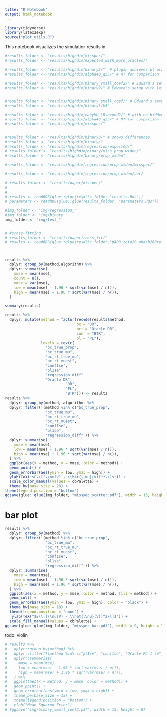 ```yaml
---
title: "R Notebook"
output: html_notebook
---
```

```r
library(tidyverse)
library(latex2exp)
source("plot_utils.R")
```


This notebook visualizes the simulation results in 
```r
#results_folder <- "results/highdim/misspec/"
#results_folder <- "results/highdim/expected_with_more_oracles/"

#results_folder <- "results/highdim/binary5/"  # plugin achieves pl oracle
#results_folder <- "results/highdim/alpha40_q35/" # RT for comparison

#results_folder <- "results/highdim/binary_small_coef2/" # Edward's setup with less sparsity
#results_folder <- "results/highdim/binary9/" # Edward's setup with less sparsity


#results_folder <- "results/highdim/binary_small_coef/" # Edward's setup: low error across the board including confounded
#results_folder <- "results/highdim/binaryk/k3" 

#results_folder <- "results/highdim/easyMU_LRsecond2/" # with no hidden confounding plugin struggles in second stage
#results_folder <- "results/highdim/alpha40_q35/" # RT for comparison
#results_folder <- "results/highdim/misspec/"


#results_folder <- "results/highdim/binary3/" # shows differences
#results_folder <- "results/highdim/binary/" 
#results_folder <- "results/highdim/regression/expected/" 
# results_folder <- "results/highdim/binary/miss_prop_widen/" 
#results_folder <- "results/highdim/binary/prop_widen" 

#results_folder <- "results/highdim/regression/prop_widen/misspec/" 

#results_folder <- "results/highdim/regression/prop_widen/cor/

# results_folder <- "results/paper/misspec/" 
# 
#   
# results <- readRDS(glue::glue(results_folder,"results.Rds"))
# parameters <- readRDS(glue::glue(results_folder, "parameters.Rds"))

#img_folder <- "img/regression_"
#img_folder <- "img/binary_"
img_folder <- "img/test_"


# #cross-fitting
# results_folder <- "results/paper/cross_fit/" 
# results <- readRDS(glue::glue(results_folder,"p400_zeta20_mhash200results.Rds"))




```


```r
results %>%
  dplyr::group_by(method,algorithm) %>%
  dplyr::summarise(
    mmse = mean(mse),
    count = n(),
    vmse = var(mse),
    low = mean(mse) - 1.96 * sqrt(var(mse) / n()),
    high = mean(mse) + 1.96 * sqrt(var(mse) / n()), 
  ) 
```

```r
summary(results)
```


```r
results %>%
  dplyr::mutate(method = factor(recode(results$method,
                                bc = "DR",
                                bct = "Oracle DR",
                                conf = "BTR",
                                pl = "PL"),
                levels = rev(c(
                  "bc_true_prop",
                  "bc_true_mu",
                  "bc_rt_true_mu",
                  "bc_rt_muest",
                  "conf1se",
                  "pl1se",
                  "regression_diff",
                  "Oracle DR",
                           "DR",
                           "PL",
                           "BTR"))))-> results
results %>%
  dplyr::group_by(method, algorithm) %>%
  dplyr::filter(!(method %in% c("bc_true_prop",
                  "bc_true_mu",
                  "bc_rt_true_mu",
                  "bc_rt_muest",
                  "conf1se",
                  "pl1se",
                  "regression_diff"))) %>%
  dplyr::summarise(
    mmse = mean(mse),
    low = mean(mse) - 1.96 * sqrt(var(mse) / n()),
    high = mean(mse) + 1.96 * sqrt(var(mse) / n()), 
  ) %>%
  ggplot(aes(x = method, y = mmse, color = method)) +
  geom_point() +
  geom_errorbar(aes(ymin = low, ymax = high)) +
  ylab(TeX("$E\\[(\\nu(V) - \\hat{\\nu}(V))^2\\]$")) +
  scale_color_manual(values = cbPalette) +
  theme_bw(base_size = 20) + 
theme(legend.position = "bottom") 
ggsave(glue::glue(img_folder, "misspec_scatter.pdf"), width = 15, height = 8)
```

# bar plot

```r
results %>%
  dplyr::group_by(method) %>%
  dplyr::filter(!(method %in% c("bc_true_prop",
                  "bc_true_mu",
                  "bc_rt_true_mu",
                  "bc_rt_muest",
                  "conf1se",
                  "pl1se",
                  "regression_diff"))) %>%
  dplyr::summarise(
    mmse = mean(mse),
    low = mean(mse) - 1.96 * sqrt(var(mse) / n()),
    high = mean(mse) + 1.96 * sqrt(var(mse) / n()), 
  ) %>%
  ggplot(aes(x = method, y = mmse, color = method, fill = method)) +
  geom_col() +
  geom_errorbar(aes(ymin = low, ymax = high), color = "black") +
  theme_bw(base_size = 18) +
  theme(legend.position = "none") +
   ylab(TeX("$E\\[(\\nu(V) - \\hat{\\nu}(V))^2\\]$")) +
  scale_fill_manual(values = cbPalette) +
ggsave(glue::glue(img_folder, "misspec_bar.pdf"), width = 9, height = 7)
```

todo: violin
```r
# results %>%
#   dplyr::group_by(method) %>%
#   dplyr::filter(!(method %in% c("pl1se", "conf1se", "Oracle PL 1 se", "oracle_plugin_1se", "regression_diff", "oracle_plugin"))) %>%
#   dplyr::summarise(
#     mmse = mean(mse),
#     low = mean(mse) - 1.96 * sqrt(var(mse) / n()),
#     high = mean(mse) + 1.96 * sqrt(var(mse) / n()), 
#   ) %>%
#   ggplot(aes(x = method, y = mmse, color = method)) +
#   geom_point() +
#   geom_errorbar(aes(ymin = low, ymax = high)) +
#   theme_bw(base_size = 15) +
#   theme(legend.position = "bottom") +
#   ylab("Mean Squared Error")
# #ggsave("img/binary_small_coef2.pdf", width = 15, height = 8)
```